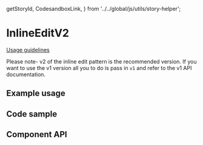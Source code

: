   getStoryId,
  CodesandboxLink,
} from '../../global/js/utils/story-helper';

# InlineEditV2

[Usage guidelines](#)

Please note- v2 of the inline edit pattern is the recommended version. If you
want to use the v1 version all you to do is pass in `v1` and refer to the v1 API
documentation.

## Example usage

<Canvas>
  <Story id={getStoryId(InlineEditV2.displayName, 'default')} />
</Canvas>

## Code sample

<CodesandboxLink exampleDirectory="InlineEditV2" />

## Component API

<ArgsTable />
